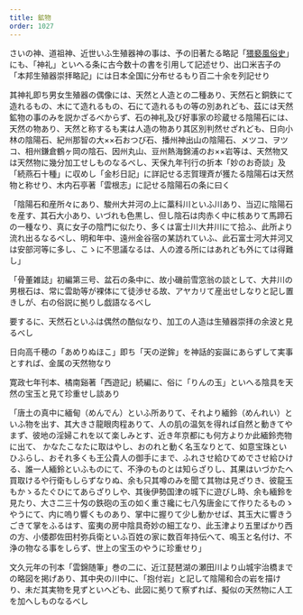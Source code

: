 ```yaml
---
title: 鉱物
order: 1027
---
```



さいの神、道祖神、近世いふ生殖器神の事は、予の旧著たる略記「[猥褻風俗史](/appendix/01/)」にも、「神礼」といへる条に古今数十の書を引用して記述せり、出口米吉子の「本邦生殖器崇拝略記」には日本全国に分布せるもり百二十余を列記せり

其神礼即ち男女生殖器の偶像には、天然と人造との二種あり、天然石と銅鉄にて造れるもの、木にて造れるもの、石にて造れるもの等の別あれども、茲には天然鉱物の事のみを説かざるべからず、石の神礼及び好事家の珍蔵せる陰陽石には、天然の物あり、天然と称するも実は人造の物あり其区別判然せざれども、日向小林の陰陽石、紀州那智の大××石おつび石、播州神出山の陰陽石、メツコ、ヲツコ、相州鎌倉鶴ヶ岡の陰石、因州丸山、豆州熱海錦浦のお××岩等は、天然物又は天然物に幾分加工せしものなるべし、天保九年刊行の折本「妙のお奇談」及「続燕石十種」に収めし「金杉日記」に詳記せる志賀理斉が獲たる陰陽石は天然物と称せり、木内石亭著「雲根志」に記せる陰陽石の条に曰く

「陰陽石和産所々にあり、駿州大并河の上に藁科川といふ川あり、当辺に陰陽石を産す、其石大小あり、いづれも色黒し、但し陰石は肉赤く中に核ありて馬蹄石の一種なり、真に女子の陰門に似たり、多くは富士川大井川にて拾ふ、此所より流れ出るなるべし、明和年中、遠州金谷宿の某訪れていふ、此石富士河大并河又は安部河等に多し、こゝに不思議なるは、人の渡る所にはあれども外にては得難し」

「骨董雑誌」初編第三号、盆石の条中に、故小磯前雪窓翁の談として、大井川の男根石は、常に雲助等が裸体にて徒渉せる故、アヤカリて産出せしなりと記し置きしが、右の俗説に拠りし戯語なるべし

要するに、天然石といふは偶然の酷似なり、加工の人造は生殖器崇拝の余波と見るべし

日向高千穂の「あめりぬほこ」即ち「天の逆鉾」を神話的妄誕にあらずして実事とすれば、金属の天然物なり

寛政七年刊本、橘南谿著「西遊記」続編に、俗に「りんの玉」といへる陰具を天然の宝玉と見て珍重せし談あり

「唐土の真中に緬甸（めんでん）といふ所ありて、それより緬鈴（めんれい）といふ物を出す、其大きさ龍眼肉程ありて、人の肌の温気を得れば自然と動きてやまず、彼地の淫婦これを以て楽しみとす、近き年京都にも何方よりか此緬鈴売物に出て、
かなたこなたに取はやし、おのれと動く名玉なりとて、如意宝珠といひふらし、おそれ多くも王公貴人の御手にまで、ふれさせ給ひてめでさせ給ひける、誰一人緬鈴といふものにて、不浄のものとは知らざりし、其果はいづかたへ買取けるや行衛もしらずなりぬ、余も只其噂のみを聞て其物は見ざりき、彼龍玉もかゝるたぐひにてあらざりしや、其後伊勢国津の城下に遊びし時、余も緬鈴を見たり、大さ二三十匁の鉄砲の玉の如く重さ纔に七八匁唐金にて作りたるものゝやうにて、内に嗚り響くものあり、掌中に握りて少し動かせば、其玉大に響きうごきて掌をふるはす、蛮夷の房中陰具奇妙の細工なり、此玉津より五里ばかり西の方、小倭郡佐田村弥兵衛といふ百姓の家に数百年持伝へて、鳴玉と名付け、不浄の物なる事をしらず、世上の宝玉のやうに珍重せり」

文久元年の刊本「雲錦随筆」巻の二に、近江琵琶湖の瀬田川より山城宇治橋までの略図を掲げあり、其中央の川中に、「抱付岩」と記して陰陽和合の岩を描けり、未だ其実物を見ずといへども、此図に拠りて察ずれば、擬似の天然物に人工を加へしものなるべし
